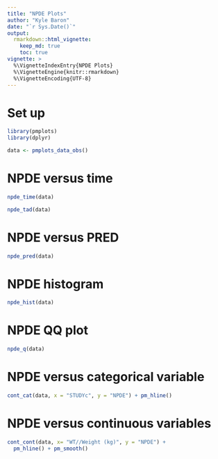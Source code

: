 ```yaml
---
title: "NPDE Plots"
author: "Kyle Baron"
date: "`r Sys.Date()`"
output: 
  rmarkdown::html_vignette: 
    keep_md: true
    toc: true
vignette: >
  %\VignetteIndexEntry{NPDE Plots}
  %\VignetteEngine{knitr::rmarkdown}
  %\VignetteEncoding{UTF-8}
---
```



# Set up
```r
library(pmplots)
library(dplyr)

data <- pmplots_data_obs()
```

# NPDE versus time
```r
npde_time(data)

npde_tad(data)
```



# NPDE versus PRED

```r
npde_pred(data)
```


# NPDE histogram
```r
npde_hist(data)
```

# NPDE QQ plot
```r
npde_q(data)
```

# NPDE versus categorical variable

```r
cont_cat(data, x = "STUDYc", y = "NPDE") + pm_hline()
```

# NPDE versus continuous variables

```r
cont_cont(data, x= "WT//Weight (kg)", y = "NPDE") + 
  pm_hline() + pm_smooth()
```

